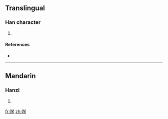 ==Translingual==

===Han character===
{{Han char|rn=30|rad=口|as=12|sn=15|four=|canj=口一土弓 (RMGN)}}

# {{defn|Han|sort=口12}}

====References====
* {{Han ref|kx=0209.151|dkj=04344|dj=0431.400|hdz=10680.070|uh=5656|ud=22102}}

----

==Mandarin==

===Hanzi===
{{cmn-hanzi|pin=[[yín]] ([[yin2]])|wg=yin<sup>2</sup>}}

# {{defn|Mandarin}}

[[fr:噖]]
[[zh:噖]]